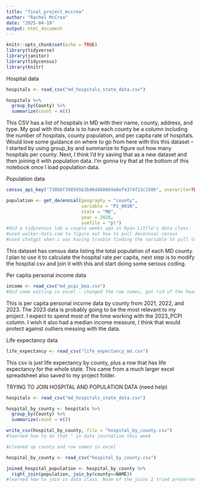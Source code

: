 ```yaml
---
title: "final_project_mccrea"
author: "Rachel McCrea"
date: "2025-04-19"
output: html_document
---
```


```r
knitr::opts_chunk$set(echo = TRUE)
library(tidyverse)
library(janitor)
library(tidycensus)
library(knitr)
```

Hospital data 
```r
hospitals <- read_csv("md_hospitals_state_data.csv")

hospitals %>% 
  group_by(County) %>% 
  summarize(count = n())
```
This CSV has a list of hospitals in MD with their name, county, address, and type. My goal with this data is to have each county be a column including the number of hospitals, county population, and per capita rate of hospitals. Would love some guidance on where to go from here with this this dataset -- I started by using group_by and summarize to figure out how many hospitals per county. Next, I think I'd try saving that as a new dataset and then joining it with population data. I'm gonna try that at the bottom of this notebook once I load population data. 

Population data

```r
census_api_key("738bbf398565b3bd6d468669a0ef4374f13c150b", overwrite=TRUE)
```
```r
population <- get_decennial(geography = "county", 
                            variable = "P1_001N", 
                            state = "MD",
                            year = 2020, 
                            sumfile = "pl")
#did a tidycensus lab a couple weeks ago in Ryan Little's data class. 
#used walker-data.com to figure out how to pull decennial census
#used chatgpt when i was having trouble finding the variable to pull total population per county. told it what i was trying to do, and that i couldn't find the variable. it gave me the variable and told me how to structure my code, specifiying the state and putting sumfile = pl. 
```
This dataset has census data listing the total population of each MD county. I plan to use it to calculate the hospital rate per capita, next step is to modify the hospital csv and join it with this and start doing some serious coding. 

Per capita personal income data 
```r
income <- read_csv("md_pcpi_bea.csv")
#did some editing in excel - changed the row names, got rid of the header, deleted data from other states, turned it into a csv. '
```
This is per capita personal income data by county from 2021, 2022, and 2023. The 2023 data is probably going to be the most relevant to my project. I expect to spend most of the time working with the 2023_PCPI column. I wish it also had a median income measure, I think that would protect against outliers messing with the data. 


Life expectancy data 
```r
life_expectancy <- read_csv("life_expectancy_md.csv")
```


This csv is just life expectancy by county, plus a row that has life expectancy for the whole state. This came from a much larger excel spreadsheet also saved to my project folder. 

TRYING TO JOIN HOSPITAL AND POPULATION DATA (need help)
```r
hospitals <- read_csv("md_hospitals_state_data.csv")

hospital_by_county <- hospitals %>% 
  group_by(County) %>% 
  summarize(count = n())

write_csv(hospital_by_county, file = "hospital_by_county.csv")
#learned how to do that ^ in data journalism this week 

#cleaned up county and row names in excel

hospital_by_county <- read_csv("hospital_by_county.csv")

joined_hospital_population <- hospital_by_county %>% 
  right_join(population, join_by(county==NAME))
#learned how to join in data class. None of the joins I tried preserved both the number of hospitals and the population -- it was either one or the other and I'm stuck. 
```


